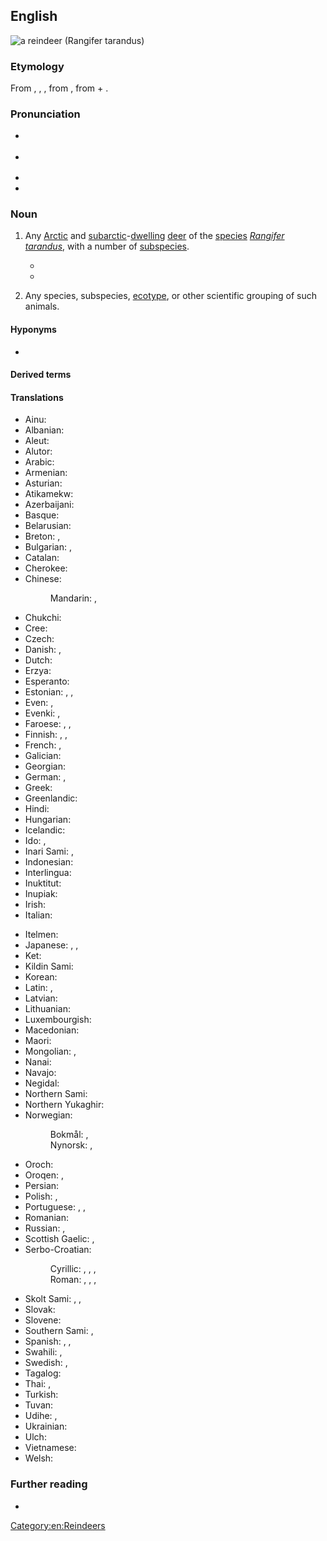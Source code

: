 ==English==
[[File:Caribou.jpg|thumb|a '''reindeer''' (''Rangifer tarandus'')]]
{{wikispecies|Rangifer tarandus}}

===Etymology===
From {{inh|en|enm|reyndere}}, {{m|enm|reynder}}, {{m|enm|rayne-dere}}, from {{der|en|non|hreindýri|t=reindeer}}, from {{m|non|hreinn}} + {{m|non|dýr|t=animal}}.

===Pronunciation===
* {{a|RP}} {{IPA|en|/ˈɹeɪndɪə/}}
* {{a|GA}} {{IPA|en|/ˈɹeɪndɪɹ/}}
* {{audio|en|en-us-reindeer.ogg|Audio (GA)}}
* {{hyphenation|en|rein|deer}}

===Noun===
{{en-noun|reindeer|s}}

# {{lb|en|plural: '''reindeer'''}} Any [[Arctic]] and [[subarctic]]-[[dwell]]ing [[deer]] of the [[species]] ''[[Rangifer tarandus]]'', with a number of [[subspecies]].
#* {{quote-book|en|author=D[aniel] Fenning| chapter=LAPLAND| chapterurl=https://books.google.com/books?id=pkJgAAAAcAAJ&pg=PT589| title=The Royal English Dictionary; or, A Treasury of the English Language| edition=3rd improved| location=London| publisher=Printed for R. Baldwin, Hawes and Co., T. Caslon, S. Crowder, J. Johnson, Wilson and Fell, Robinson and Roberts, and B. Collins| year=1768| oclc=22419759| passage=Here is a prodigious number of wild beaſts, as ſtags, bears, wolves, foxes of various colours, martens, hares, glittens, beavers, otters, elk, and '''rein deer''': the latter is leſs than a stag.}}
#* {{quote-journal|en|author={{w|Nancy Langston}}|title=Mining the Boreal North| url=http://www.americanscientist.org/issues/pub/2013/2/mining-the-boreal-north|archiveurl=https://web-beta.archive.org/web/20160413161452/http://www.americanscientist.org/issues/pub/2013/2/mining-the-boreal-north| archivedate=13 April 2016| magazine=[[w:American Scientist|American Scientist]]| month=March| year=2013| volume=101| issue=2| page=98| passage='''Reindeer''' are well suited to the taiga’s frigid winters. They can maintain a thermogradient between body core and the environment of up to 100 degrees, in part because of insulation provided by their fur, and in part because of counter-current vascular heat exchange systems in their legs and nasal passages.}}
# {{lb|en|plural: '''reindeers'''|biology}} Any species, subspecies, [[ecotype]], or other scientific grouping of such animals.

====Hyponyms====
* {{l|en|caribou}}

====Derived terms====
{{der3|en
|{{vern|Arctic reindeer}} (†{{taxlink|Rangifer tarandus eogroenlandicus|subspecies|R. t. eogroenlandicus}})
|{{vern|busk reindeer}} ({{taxlink|Rangifer tarandus buskensis|subspecies|ver=191105|R. t. buskensis}})
|[[Finnish forest reindeer]] (''{{ll|mul|Rangifer tarandus fennicus|R. t. fennicus}}'')
|{{vern|Kamchatkan reindeer}} ({{taxlink|Rangifer tarandus phylarchus |subspecies|ver=191105|R. t. phylarchus }})
|[[mountain reindeer]] ({{taxlink|Rangifer tarandus tarandus|subspecies|ver=191105|R. t. tarandus}})
|{{vern|Novaya Zemlya reindeer}} ({{taxlink|Rangifer tarandus pearsoni |subspecies|ver=191105|R. t. pearsoni}})
|{{vern|reindeer lichen}} (''{{ll|mul|Cladonia}}'' spp.)
|[[reindeer moss]] (''{{ll|mul|Cladonia}}'' spp.)
|reindeer calf
|{{vern|Siberian forest reindeer}} ({{taxlink|Rangifer tarandus valentinae|subspecies|ver=191105|R. t. valentinae}})
|{{vern|Siberian tundra reindeer}} ({{taxlink|Rangifer tarandus sibiricus|subspecies|ver=191105|R. t. sibiricus}})
|[[Svalbard reindeer]] (''{{ll|mul|Rangifer tarandus platyrhynchus|R. t. platyrhynchus}}'')
|{{vern|wild reindeer}} ({{taxlink|Rangifer tarandus tarandus|subspecies|ver=191105|R. t. tarandus}})}}

====Translations====
{{trans-top|''Rangifer tarandus''}}
* Ainu: {{t|ain|トナッカィ|tr=tunakkay}}
* Albanian: {{t+|sq|renë|f}}
* Aleut: {{t|ale|itx̂aygix̂}}
* Alutor: {{t|alr|ӄураӈа|tr=quraŋa}}
* Arabic: {{t|ar|رَنَة|f}}
* Armenian: {{t+|hy|հյուսիսային եղջերու}}
* Asturian: {{t|ast|renu|m}}
* Atikamekw: {{t|atj|atikw}}
* Azerbaijani: {{t|az|şimal maralı}}
* Basque: {{t|eu|elur-orein}}
* Belarusian: {{t|be|паўно́чны але́нь|m}}
* Breton: {{t+|br|karv-erc'h|m}}, {{t|br|kirvi-erc'h|p}}
* Bulgarian: {{t|bg|се́верен еле́н|m}}, {{t|bg|кари́бу|m}} {{qualifier|North America}}
* Catalan: {{t+|ca|ren|m}}
* Cherokee: {{t|chr|ᏧᏴᏢ ᎠᏫ}}
* Chinese:
*: Mandarin: {{t+|cmn|馴鹿}}, {{t+|cmn|驯鹿|tr=xùnlù}}
* Chukchi: {{t|ckt|ӄораӈы|tr=qoraṇy}}
* Cree: {{t|cr|ᐊᑎᐦᒄ}}
* Czech: {{t+|cs|sob|m}}
* Danish: {{t+|da|ren|c}}, {{t+|da|rensdyr|n}}
* Dutch: {{t+|nl|rendier|n}}
* Erzya: {{t|myv|пучо}}
* Esperanto: {{t+|eo|rangifero}}
* Estonian: {{t+|et|põhjapõder}}, {{t+|et|poro}}, {{t|et|karibu}}
* Even: {{t|eve|ора̇н}}, {{t|eve|ора̇н}}
* Evenki: {{t|evn|орон}}, {{t|evn|орон }}
* Faroese: {{t|fo|reindýr|n}}, {{t|fo|reindjór|n}}, {{t|fo|reinsdjór|n}}
* Finnish: {{t+|fi|peura}}, {{t+|fi|poro}}, {{t+|fi|karibu}}
* French: {{t+|fr|renne|m}}, {{t+|fr|caribou|m}} {{qualifier|North America}}
* Galician: {{t+|gl|reno|m}}
* Georgian: {{t|ka|ჩრდილოეთის ირემი}}
* German: {{t+|de|Ren|n}}, {{t+|de|Rentier|n}}
* Greek: {{t+|el|τάρανδος|m}}
* Greenlandic: {{t|kl|tuttu}}
* Hindi: {{t|hi|रेनडियर}}
* Hungarian: {{t+|hu|rénszarvas}}
* Icelandic: {{t+|is|hreindýr|n}}
* Ido: {{t+|io|rentiro}}, {{t+|io|karibuo}} {{qualifier|North America}}
* Inari Sami: {{t|smn|puásui}}, {{t|smn| kodde}}
* Indonesian: {{t-check|id|rusa kutub}}
* Interlingua: {{t|ia|ren}}
* Inuktitut: {{t|iu|ᑐᒃᑐ}}
* Inupiak: {{t|ik|tuttu}}
* Irish: {{t|ga|réinfhia|m}}
* Italian: {{t+|it|renna|f}}
{{trans-mid}}
* Itelmen: {{t|itl|ӄора|tr=qora}}
* Japanese: {{t+|ja|トナカイ|tr=tonakai}}, {{t|ja|馴鹿|tr=となかい, tonakai}}, {{t|ja|馴鹿|tr=じゅんろく, junroku}}
* Ket: {{t|ket|сель|tr=selʹ}}
* Kildin Sami: {{t|sjd|пуаз}}
* Korean: {{t+|ko|순록}}
* Latin: {{t+|la|tarandrus|m}}, {{t|la|tarandus|m}}
* Latvian: {{t|lv|ziemeļbriedis|m}}
* Lithuanian: {{t|lt|šiaurinis elnias|m}}
* Luxembourgish: {{t|lb|Rendéier|n}}
* Macedonian: {{t|mk|ирвас|m}}
* Maori: {{t|mi|renetia}}
* Mongolian: {{t+|mn|буга}}, {{t|mn|цаа буга}}
* Nanai: {{t|gld|оро̄н}}
* Navajo: {{t|nv|hakʼaz bįįh|sc=Latn}}
* Negidal: {{t|neg|ойон}}
* Northern Sami: {{t|se|boazu}}
* Northern Yukaghir: {{t|ykg|илэ}}
* Norwegian:
*: Bokmål: {{t+|nb|reinsdyr|n}}, {{t+|nb|rein|m}}
*: Nynorsk: {{t|nn|reinsdyr|n}}, {{t|nn|rein|m}}
* Oroch: {{t|oac|оро}}
* Oroqen: {{t|orh|ɔrɔn}}, {{t|orh|ɔrɔn}}
* Persian: {{t|fa|گوزن شمالی|tr=gavazn-e šomâli}}
* Polish: {{t+|pl|renifer|m-an}}, {{t+|pl|karibu|n}} {{qualifier|North America}}
* Portuguese: {{t+|pt|rena|f}}, {{t|pt|rangífer|m}}, {{t+|pt|rangífero|m}}
* Romanian: {{t+|ro|ren|m}}
* Russian: {{t+|ru|се́верный оле́нь|m}}, {{t+|ru|кари́бу|m}} {{qualifier|North America}}
* Scottish Gaelic: {{t|gd|fiadh Lochlannach|m}}, {{t|gd|fiadh-sneachda|m}}
* Serbo-Croatian:
*: Cyrillic: {{t|sh|и̏рва̄с|m}}, {{t|sh|со̏б|m}}, {{t|sh|северни јелен|m}}, {{t|sh|сјеверни јелен|m}}
*: Roman: {{t+|sh|ȉrvās|m}}, {{t+|sh|sȍb|m}}, {{t|sh|severni jelen|m}}, {{t|sh|sjeverni jelen|m}}
* Skolt Sami: {{t|sms|puäʒʒ}}, {{t|sms| kââʹreǩ}}, {{t|sms| kåʹdd}}
* Slovak: {{t|sk|sob|m}}
* Slovene: {{t+|sl|severni jelen|m}}
* Southern Sami: {{t|sma|bovtje}}, {{t|sma|bovtse}}
* Spanish: {{t+|es|reno|m}}, {{t|es|rangífero|m}}, {{t|es|caribú|m}} {{qualifier|North America}}
* Swahili: {{t|sw|kulungu aktiki|m}}, {{t|sw|mbawala aktiki|f}}
* Swedish: {{t+|sv|ren|c}}, {{t|sv|rendjur|c}}
* Tagalog: {{t|tl|reno}}
* Thai: {{t|th|กวางเรนเดียร์|tr=gwaang rayn-dia}}, {{t|th|เรนเดียร์|tr=rayn-dia}}
* Turkish: {{t+|tr|Ren geyiği}}
* Tuvan: {{t|tyv|иви}}
* Udihe: {{t|ude|оро}}, {{t|ude|оло}}
* Ukrainian: {{t|uk|півні́чний оле́нь|m}}
* Ulch: {{t|ulc|оро}}
* Vietnamese: {{t|vi|tuần lộc}}
* Welsh: {{t|cy|carw Llychlyn|m}}
{{trans-bottom}}

===Further reading===
* {{pedia}}

[[Category:en:Reindeers]]
